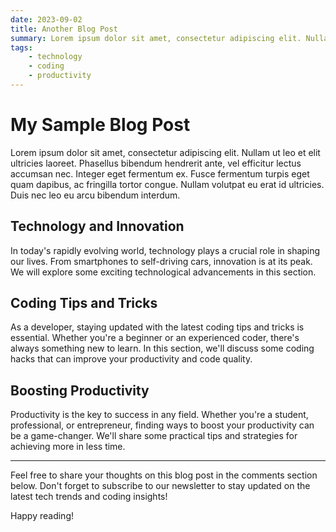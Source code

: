 ```yaml
---
date: 2023-09-02
title: Another Blog Post
summary: Lorem ipsum dolor sit amet, consectetur adipiscing elit. Nullam ut leo et elit ultricies laoreet. Phasellus bibendum hendrerit ante, vel efficitur lectus accumsan nec. Integer eget fermentum ex. Fusce fermentum turpis eget quam dapibus, ac fringilla tortor congue. Nullam volutpat eu erat id ultricies. Duis nec leo eu arcu bibendum interdum.
tags: 
    - technology
    - coding
    - productivity
---
```


# My Sample Blog Post

Lorem ipsum dolor sit amet, consectetur adipiscing elit. Nullam ut leo et elit ultricies laoreet. Phasellus bibendum hendrerit ante, vel efficitur lectus accumsan nec. Integer eget fermentum ex. Fusce fermentum turpis eget quam dapibus, ac fringilla tortor congue. Nullam volutpat eu erat id ultricies. Duis nec leo eu arcu bibendum interdum.

## Technology and Innovation

In today's rapidly evolving world, technology plays a crucial role in shaping our lives. From smartphones to self-driving cars, innovation is at its peak. We will explore some exciting technological advancements in this section.

## Coding Tips and Tricks

As a developer, staying updated with the latest coding tips and tricks is essential. Whether you're a beginner or an experienced coder, there's always something new to learn. In this section, we'll discuss some coding hacks that can improve your productivity and code quality.

## Boosting Productivity

Productivity is the key to success in any field. Whether you're a student, professional, or entrepreneur, finding ways to boost your productivity can be a game-changer. We'll share some practical tips and strategies for achieving more in less time.

---

Feel free to share your thoughts on this blog post in the comments section below. Don't forget to subscribe to our newsletter to stay updated on the latest tech trends and coding insights!

Happy reading!
